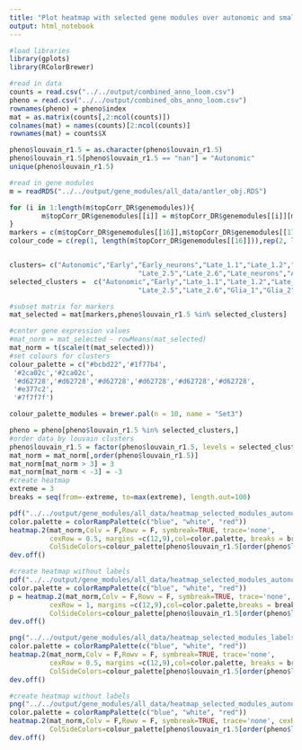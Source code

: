 ```yaml
---
title: "Plot heatmap with selected gene modules over autonomic and small intestine data"
output: html_notebook
---
```


```r
#load libraries
library(gplots)
library(RColorBrewer)
```


```r
#read in data
counts = read.csv("../../output/combined_anno_loom.csv")
pheno = read.csv("../../output/combined_obs_anno_loom.csv")
rownames(pheno) = pheno$index
mat = as.matrix(counts[,2:ncol(counts)])
colnames(mat) = names(counts)[2:ncol(counts)]
rownames(mat) = counts$X
```

```r
pheno$louvain_r1.5 = as.character(pheno$louvain_r1.5)
pheno$louvain_r1.5[pheno$louvain_r1.5 == "nan"] = "Autonomic"
unique(pheno$louvain_r1.5)
```


```r
#read in gene modules
m = readRDS("../../output/gene_modules/all_data/antler_obj.RDS")

for (i in 1:length(m$topCorr_DR$genemodules)){
        m$topCorr_DR$genemodules[[i]] = m$topCorr_DR$genemodules[[i]][m$topCorr_DR$genemodules[[i]] %in% rownames(mat)]
}
markers = c(m$topCorr_DR$genemodules[[16]],m$topCorr_DR$genemodules[[17]],m$topCorr_DR$genemodules[[18]],m$topCorr_DR$genemodules[[83]],m$topCorr_DR$genemodules[[81]],m$topCorr_DR$genemodules[[79]],m$topCorr_DR$genemodules[[71]],m$topCorr_DR$genemodules[[74]],m$topCorr_DR$genemodules[[75]],m$topCorr_DR$genemodules[[78]])
colour_code = c(rep(1, length(m$topCorr_DR$genemodules[[16]])),rep(2, length(m$topCorr_DR$genemodules[[17]])),rep(3, length(m$topCorr_DR$genemodules[[18]])) ,rep(4, length(m$topCorr_DR$genemodules[[83]])), rep(5, length(m$topCorr_DR$genemodules[[81]])) ,rep(6, length(m$topCorr_DR$genemodules[[79]])), rep(7, length(m$topCorr_DR$genemodules[[71]])) ,rep(8, length(m$topCorr_DR$genemodules[[74]])) , rep(9, length(m$topCorr_DR$genemodules[[75]])),rep(10, length(m$topCorr_DR$genemodules[[78]])))


clusters= c("Autonomic","Early","Early_neurons","Late_1.1","Late_1.2","Late_2.1","Late_2.2","Late_2.3","Late_2.4",
                                "Late_2.5","Late_2.6","Late_neurons","Adult_neurons","Glia_1","Glia_2")
selected_clusters =  c("Autonomic","Early","Late_1.1","Late_1.2","Late_2.1","Late_2.2","Late_2.3","Late_2.4",
                                "Late_2.5","Late_2.6","Glia_1","Glia_2")

#subset matrix for markers
mat_selected = mat[markers,pheno$louvain_r1.5 %in% selected_clusters]

#center gene expression values
#mat_norm = mat_selected - rowMeans(mat_selected)
mat_norm = t(scale(t(mat_selected)))
#set colours for clusters
colour_palette = c("#bcbd22",'#1f77b4',
 '#2ca02c','#2ca02c',
 '#d62728','#d62728','#d62728','#d62728','#d62728','#d62728',
 '#e377c2',
 '#7f7f7f')

colour_palette_modules = brewer.pal(n = 10, name = "Set3")

pheno = pheno[pheno$louvain_r1.5 %in% selected_clusters,]
#order data by louvain clusters
pheno$louvain_r1.5 = factor(pheno$louvain_r1.5, levels = selected_clusters)
mat_norm = mat_norm[,order(pheno$louvain_r1.5)]
mat_norm[mat_norm > 3] = 3
mat_norm[mat_norm < -3] = -3
#create heatmap
extreme = 3
breaks = seq(from=-extreme, to=max(extreme), length.out=100)

pdf("../../output/gene_modules/all_data/heatmap_selected_modules_autonomic_labels_v2.pdf", width = 20, height = 50)
color.palette = colorRampPalette(c("blue", "white", "red"))
heatmap.2(mat_norm,Colv = F,Rowv = F, symbreak=TRUE, trace='none', 
          cexRow = 0.5, margins =c(12,9),col=color.palette, breaks = breaks,
          ColSideColors=colour_palette[pheno$louvain_r1.5[order(pheno$louvain_r1.5)]], RowSideColors = colour_palette_modules[colour_code], labCol = F)
dev.off()

#create heatmap without labels
pdf("../../output/gene_modules/all_data/heatmap_selected_modules_autonomic_v2.pdf", width = 5, height = 5)
color.palette = colorRampPalette(c("blue", "white", "red"))
p = heatmap.2(mat_norm,Colv = F,Rowv = F, symbreak=TRUE, trace='none', 
          cexRow = 1, margins =c(12,9),col=color.palette,breaks = breaks,
          ColSideColors=colour_palette[pheno$louvain_r1.5[order(pheno$louvain_r1.5)]], RowSideColors = colour_palette_modules[colour_code], labCol = F, labRow = F)
dev.off()

png("../../output/gene_modules/all_data/heatmap_selected_modules_labels_autonomic_v2.png", width = 20, height = 50, units = "in", res = 300)
color.palette = colorRampPalette(c("blue", "white", "red"))
heatmap.2(mat_norm,Colv = F,Rowv = F, symbreak=TRUE, trace='none', 
          cexRow = 0.5, margins =c(12,9),col=color.palette, breaks = breaks,
          ColSideColors=colour_palette[pheno$louvain_r1.5[order(pheno$louvain_r1.5)]], RowSideColors = colour_palette_modules[colour_code], labCol = F)
dev.off()

#create heatmap without labels
png("../../output/gene_modules/all_data/heatmap_selected_modules_autonomic_v2.png", width = 7, height = 7, units = "in", res = 300)
color.palette = colorRampPalette(c("blue", "white", "red"))
heatmap.2(mat_norm,Colv = F,Rowv = F, symbreak=TRUE, trace='none', cexRow = 1, margins =c(12,9),col=color.palette,breaks = breaks,
          ColSideColors=colour_palette[pheno$louvain_r1.5[order(pheno$louvain_r1.5)]], RowSideColors = colour_palette_modules[colour_code], labCol = F, labRow = F)
dev.off()
```


